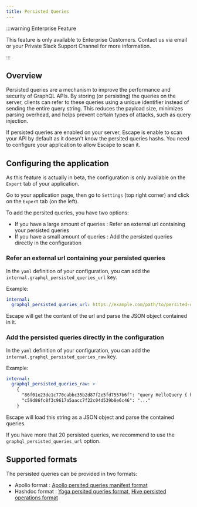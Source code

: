 ```yaml
---
title: Persisted Queries
---
```


:::warning Enterprise Feature

This feature is only available to Enterprise Customers. Contact us via email or your Private Slack Support Channel for more information.

:::

## Overview

Persisted queries are a mechanism to improve the performance and security of GraphQL APIs.
By storing (or persisting) the queries on the server, clients can refer to these queries using a unique identifier instead of sending the entire query string.
This reduces the payload size, minimizes parsing overhead, and helps prevent certain types of attacks, such as query injection.

If persisted queries are enabled on your server, Escape is enable to scan your API by default as it doesn't know the persited queries hashs.
You need to configure your application to allow Escape to scan it.

## Configuring the application

As this feature is actually in beta, the configuration is only available on the `Expert` tab of your application.

Go to your application page, then go to `Settings` (top right corner) and click on the `Expert` tab (on the left).

To add the persited queries, you have two options:

- If you have a large amount of queries : Refer an external url containing your persisted queries
- If you have a small amount of queries : Add the persisted queries directly in the configuration

### Refer an external url containing your persisted queries

In the `yaml` definition of your configuration, you can add the `internal.graphql_persisted_queries_url` key.

Example:

```yaml
internal:
  graphql_persisted_queries_url: https://example.com/path/to/persited-queries.json
```

Escape will get the content of the url and parse the JSON object contained in it.

### Add the persisted queries directly in the configuration

In the `yaml` definition of your configuration, you can add the `internal.graphql_persisted_queries_raw` key.

Example:

```yaml
internal:
  graphql_persisted_queries_raw: >
    {
      "86f01e23de1c770cabbc35b2d87f2e5fd7557b6f": "query HelloQuery { hello }",
      "c59d86fc8f3c9617a5aacc7f22c04d539b8e6c46": "..."
    }
```

Escape will load this string as a JSON object and parse the contained queries.

If you have more that 20 persisted queries, we recommend to use the `graphql_persisted_queries_url` option.

## Supported formats

The persisted queries can be provided in two formats:

- Apollo format : [Apollo persited queries manifest format](https://www.apollographql.com/docs/graphos/operations/persisted-queries/#manifest-format)
- Hashdoc format : [Yoga persited queries format](https://the-guild.dev/graphql/yoga-server/docs/features/persisted-operations#extracting-client-operations), [Hive persisted operations format](https://the-guild.dev/graphql/hive/docs/schema-registry/app-deployments#extracting-persisted-documents)
